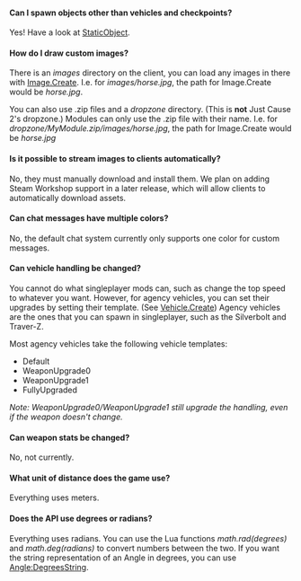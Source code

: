 ====Can I spawn objects other than vehicles and checkpoints?====

Yes! Have a look at [[Lua/Server/StaticObject|StaticObject]].

====How do I draw custom images?====

There is an ''images'' directory on the client, you can load any images in there with [[Lua/Client/Image/Static Functions/Create|Image.Create]]. I.e. for ''images/horse.jpg'', the path for Image.Create would be ''horse.jpg''.

You can also use .zip files and a ''dropzone'' directory. (This is '''not''' Just Cause 2's dropzone.) Modules can only use the .zip file with their name. I.e. for ''dropzone/MyModule.zip/images/horse.jpg'', the path for Image.Create would be ''horse.jpg''

====Is it possible to stream images to clients automatically?====

No, they must manually download and install them. We plan on adding Steam Workshop support in a later release, which will allow clients to automatically download assets.

====Can chat messages have multiple colors?====

No, the default chat system currently only supports one color for custom messages.

====Can vehicle handling be changed?====

You cannot do what singleplayer mods can, such as change the top speed to whatever you want. However, for agency vehicles, you can set their upgrades by setting their template. (See [[Lua/Server/Vehicle/Static Functions/Create|Vehicle.Create]]) Agency vehicles are the ones that you can spawn in singleplayer, such as the Silverbolt and Traver-Z.

Most agency vehicles take the following vehicle templates:

* Default
* WeaponUpgrade0
* WeaponUpgrade1
* FullyUpgraded

''Note: WeaponUpgrade0/WeaponUpgrade1 still upgrade the handling, even if the weapon doesn't change.''

====Can weapon stats be changed?====

No, not currently.

====What unit of distance does the game use?====

Everything uses meters.

====Does the API use degrees or radians?====

Everything uses radians. You can use the Lua functions ''math.rad(degrees)'' and ''math.deg(radians)'' to convert numbers between the two. If you want the string representation of an Angle in degrees, you can use [[Lua/Shared/Angle/Functions/DegreesString|Angle:DegreesString]].